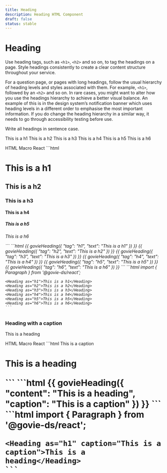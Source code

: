 ```yaml
---
title: Heading
description: Heading HTML Component
draft: false
status: stable
---
```


# Heading

<ComponentStatusBlock componentId="heading" />

Use heading tags, such as `<h1>`, `<h2>` and so on, to tag the headings on a page. Style headings consistently to create a clear content structure throughout your service.

For a question page, or pages with long headings, follow the usual hierarchy of heading levels and styles associated with them. For example, `<h1>`, followed by an `<h2>` and so on. In rare cases, you might want to alter how you use the headings hierarchy to achieve a better visual balance. An example of this is in the design system’s notification banner which uses heading levels in a different order to emphasise the most important information. If you do change the heading hierarchy in a similar way, it needs to go through accessibility testing before use.

Write all headings in sentence case.

<Heading as="h1">This is a h1</Heading>
<Heading as="h2">This is a h2</Heading>
<Heading as="h3">This is a h3</Heading>
<Heading as="h4">This is a h4</Heading>
<Heading as="h5">This is a h5</Heading>
<Heading as="h6">This is a h6</Heading>

<Tabs id="tab1">
  <TabList>
    <TabItem value="tab11" checked>HTML</TabItem>
    <TabItem value="tab12">Macro</TabItem>
    <TabItem value="tab13">React</TabItem>
  </TabList>
  <TabPanel value="tab11">        
    ```html
    <h1 class="gi-heading-xl">This is a h1</p>
    <h2 class="gi-heading-lg">This is a h2</p>
    <h3 class="gi-heading-md">This is a h3</p>
    <h4 class="gi-heading-sm">This is a h4</p>
    <h5 class="gi-heading-xs">This is a h5</p>
    <h6 class="gi-heading-2xs">This is a h6</p>
    ```
  </TabPanel>
  <TabPanel value="tab12">        
    ```html
    {{ govieHeading({ "tag": "h1", "text": "This is a h1" }) }}
    {{ govieHeading({ "tag": "h2", "text": "This is a h2" }) }}
    {{ govieHeading({ "tag": "h3", "text": "This is a h3" }) }}
    {{ govieHeading({ "tag": "h4", "text": "This is a h4" }) }}
    {{ govieHeading({ "tag": "h5", "text": "This is a h5" }) }}
    {{ govieHeading({ "tag": "h6", "text": "This is a h6" }) }}
    ```
  </TabPanel>
  <TabPanel value="tab13">
    ```html
    import { Paragraph } from '@govie-ds/react';

    <Heading as="h1">This is a h1</Heading>
    <Heading as="h2">This is a h2</Heading>
    <Heading as="h3">This is a h3</Heading>
    <Heading as="h4">This is a h4</Heading>
    <Heading as="h5">This is a h5</Heading>
    <Heading as="h6">This is a h6</Heading>
    ```
  </TabPanel>
</Tabs>

### Heading with a caption

<Heading caption="This is a caption">This is a heading</Heading>

<Tabs id="tab2">
  <TabList>
    <TabItem value="tab21" checked>HTML</TabItem>
    <TabItem value="tab22">Macro</TabItem>
    <TabItem value="tab23">React</TabItem>
  </TabList>
  <TabPanel value="tab21">        
    ```html
    <span className="gi-text-gray-500">This is a caption</span>
    <h1 class="gi-heading-xl">This is a heading</p>
    ```
  </TabPanel>
  <TabPanel value="tab22">        
    ```html
    {{ 
      govieHeading({
        "content": "This is a heading", 
        "caption": "This is a caption"
      }) 
    }}
    ```
  </TabPanel>
  <TabPanel value="tab23">
    ```html
    import { Paragraph } from '@govie-ds/react';

    <Heading as="h1" caption="This is a caption">This is a heading</Heading>
    ```
  </TabPanel>
</Tabs>
